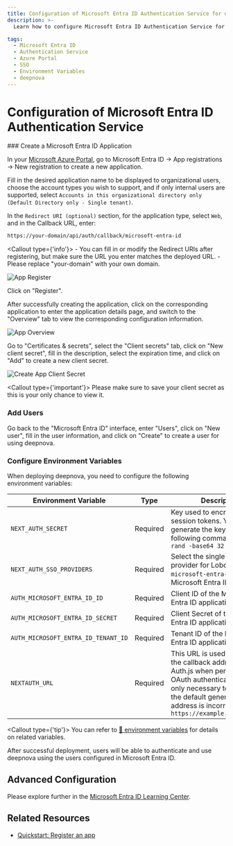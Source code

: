 ```yaml
---
title: Configuration of Microsoft Entra ID Authentication Service for deepnova
description: >-
  Learn how to configure Microsoft Entra ID Authentication Service for deepnova, create applications, add users, and set up environment variables for seamless integration.

tags:
  - Microsoft Entra ID
  - Authentication Service
  - Azure Portal
  - SSO
  - Environment Variables
  - deepnova
---
```


# Configuration of Microsoft Entra ID Authentication Service

<Steps>
  ### Create a Microsoft Entra ID Application

  In your [Microsoft Azure Portal][microsoft-azure-portal], go to Microsoft Entra ID -> App registrations -> New registration to create a new application.

  Fill in the desired application name to be displayed to organizational users, choose the account types you wish to support, and if only internal users are supported, select `Accounts in this organizational directory only (Default Directory only - Single tenant)`.

  In the `Redirect URI (optional)` section, for the application type, select `Web`, and in the Callback URL, enter:

  ```bash
  https://your-domain/api/auth/callback/microsoft-entra-id
  ```

  <Callout type={'info'}>
    - You can fill in or modify the Redirect URIs after registering, but make sure the URL you enter
      matches the deployed URL. - Please replace "your-domain" with your own domain.
  </Callout>

  <Image alt="App Register" inStep src="https://github.com/lobehub/lobe-chat/assets/13883964/4f9d83bd-b3fc-4abc-bcf4-ccbad65c219d" />

  Click on "Register".

  After successfully creating the application, click on the corresponding application to enter the application details page, and switch to the "Overview" tab to view the corresponding configuration information.

  <Image alt="App Overview" inStep src="https://github.com/lobehub/lobe-chat/assets/13883964/48a0b702-05bd-4ce4-a007-a8ad00a36e5a" />

  Go to "Certificates & secrets", select the "Client secrets" tab, click on "New client secret", fill in the description, select the expiration time, and click on "Add" to create a new client secret.

  <Image alt="Create App Client Secret" inStep src="https://github.com/lobehub/lobe-chat/assets/13883964/c9d66fa0-158c-4bd3-a1fa-969e638259d2" />

  <Callout type={'important'}>
    Please make sure to save your client secret as this is your only chance to view it.
  </Callout>

  ### Add Users

  Go back to the "Microsoft Entra ID" interface, enter "Users", click on "New user", fill in the user information, and click on "Create" to create a user for using deepnova.

  ### Configure Environment Variables

  When deploying deepnova, you need to configure the following environment variables:

  | Environment Variable                | Type     | Description                                                                                                                                                                                                                |
  | ----------------------------------- | -------- | -------------------------------------------------------------------------------------------------------------------------------------------------------------------------------------------------------------------------- |
  | `NEXT_AUTH_SECRET`                  | Required | Key used to encrypt Auth.js session tokens. You can generate the key using the following command: `openssl rand -base64 32`                                                                                                |
  | `NEXT_AUTH_SSO_PROVIDERS`           | Required | Select the single sign-on provider for LoboChat. Use `microsoft-entra-id` for Microsoft Entra ID.                                                                                                                          |
  | `AUTH_MICROSOFT_ENTRA_ID_ID`        | Required | Client ID of the Microsoft Entra ID application.                                                                                                                                                                           |
  | `AUTH_MICROSOFT_ENTRA_ID_SECRET`    | Required | Client Secret of the Microsoft Entra ID application.                                                                                                                                                                       |
  | `AUTH_MICROSOFT_ENTRA_ID_TENANT_ID` | Required | Tenant ID of the Microsoft Entra ID application.                                                                                                                                                                           |
  | `NEXTAUTH_URL`                      | Required | This URL is used to specify the callback address for Auth.js when performing OAuth authentication. It is only necessary to set it when the default generated redirect address is incorrect. `https://example.com/api/auth` |

  <Callout type={'tip'}>
    You can refer to [📘 environment
    variables](/docs/self-hosting/environment-variable#microsoft-entra-id) for details on related
    variables.
  </Callout>
</Steps>

<Callout>
  After successful deployment, users will be able to authenticate and use deepnova using the users
  configured in Microsoft Entra ID.
</Callout>

## Advanced Configuration

Please explore further in the [Microsoft Entra ID Learning Center][microsoft-learn-entra].

## Related Resources

- [Quickstart: Register an app][microsoft-entra-register-app]

[microsoft-azure-portal]: https://portal.azure.com/
[microsoft-entra-register-app]: https://learn.microsoft.com/en-us/entra/identity-platform/quickstart-register-app
[microsoft-learn-entra]: https://learn.microsoft.com/en-us/entra/identity/
